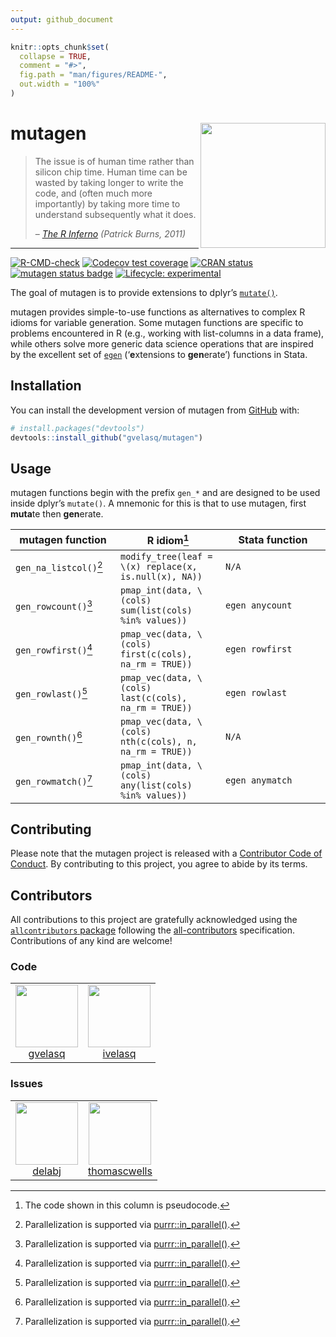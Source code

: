 ```yaml
---
output: github_document
---
```


<!-- README.md is generated from README.Rmd. Please edit that file -->

```r
knitr::opts_chunk$set(
  collapse = TRUE,
  comment = "#>",
  fig.path = "man/figures/README-",
  out.width = "100%"
)
```

# mutagen <img src="man/figures/logo.png" align="right" height="200"/>

> The issue is of human time rather than silicon chip time. Human time can be wasted by taking longer to write the code, and (often much more importantly) by taking more time to understand subsequently what it does.
>
> -- [*The R Inferno*](https://www.burns-stat.com/documents/books/the-r-inferno) *(Patrick Burns, 2011)*

***

<!-- badges: start -->

[![R-CMD-check](https://github.com/gvelasq/mutagen/actions/workflows/R-CMD-check.yaml/badge.svg?branch=main)](https://github.com/gvelasq/mutagen/actions/workflows/R-CMD-check.yaml)
[![Codecov test coverage](https://codecov.io/gh/gvelasq/mutagen/graph/badge.svg)](https://app.codecov.io/gh/gvelasq/mutagen)
[![CRAN status](https://www.r-pkg.org/badges/version/mutagen)](https://CRAN.R-project.org/package=mutagen)
[![mutagen status badge](https://gvelasq.r-universe.dev/mutagen/badges/version)](https://gvelasq.r-universe.dev/mutagen)
[![Lifecycle: experimental](https://img.shields.io/badge/lifecycle-experimental-orange.svg)](https://www.tidyverse.org/lifecycle/#experimental)

<!-- badges: end -->

The goal of mutagen is to provide extensions to dplyr's [`mutate()`](https://dplyr.tidyverse.org/reference/mutate.html).

mutagen provides simple-to-use functions as alternatives to complex R idioms for variable generation. Some mutagen functions are specific to problems encountered in R (e.g., working with list-columns in a data frame), while others solve more generic data science operations that are inspired by the excellent set of [`egen`](https://www.stata.com/manuals/degen.pdf) ('**e**xtensions to **gen**erate') functions in Stata.

## Installation

You can install the development version of mutagen from [GitHub](https://github.com) with:

``` r
# install.packages("devtools")
devtools::install_github("gvelasq/mutagen")
```

## Usage

mutagen functions begin with the prefix `gen_*` and are designed to be used inside dplyr's `mutate()`. A mnemonic for this is that to use mutagen, first **muta**te then **gen**erate.

| mutagen function | R idiom[^1] | Stata function |
|----|----|----|
| `gen_na_listcol()`[^2] | `modify_tree(leaf = \(x) replace(x, is.null(x), NA))` | `N/A` |
| `gen_rowcount()`[^2] | `pmap_int(data, \(cols) sum(list(cols) %in% values))` | `egen anycount` |
| `gen_rowfirst()`[^2] | `pmap_vec(data, \(cols) first(c(cols), na_rm = TRUE))` | `egen rowfirst` |
| `gen_rowlast()`[^2] | `pmap_vec(data, \(cols) last(c(cols), na_rm = TRUE))` | `egen rowlast` |
| `gen_rownth()`[^2] | `pmap_vec(data, \(cols) nth(c(cols), n, na_rm = TRUE))` | `N/A` |
| `gen_rowmatch()`[^2] | `pmap_int(data, \(cols) any(list(cols) %in% values))` | `egen anymatch` |

## Contributing

Please note that the mutagen project is released with a [Contributor Code of Conduct](.github/CODE_OF_CONDUCT.md). By contributing to this project, you agree to abide by its terms.

## Contributors

<!-- ALL-CONTRIBUTORS-LIST:START - Do not remove or modify this section -->
<!-- prettier-ignore-start -->
<!-- markdownlint-disable -->

All contributions to this project are gratefully acknowledged using the [`allcontributors` package](https://github.com/ropensci/allcontributors) following the [all-contributors](https://allcontributors.org) specification. Contributions of any kind are welcome!

### Code

<table>

<tr>
<td align="center">
<a href="https://github.com/gvelasq">
<img src="https://avatars.githubusercontent.com/u/20712598?v=4" width="100px;" alt=""/>
</a><br>
<a href="https://github.com/gvelasq/mutagen/commits?author=gvelasq">gvelasq</a>
</td>
<td align="center">
<a href="https://github.com/ivelasq">
<img src="https://avatars.githubusercontent.com/u/12236152?v=4" width="100px;" alt=""/>
</a><br>
<a href="https://github.com/gvelasq/mutagen/commits?author=ivelasq">ivelasq</a>
</td>
</tr>

</table>


### Issues

<table>

<tr>
<td align="center">
<a href="https://github.com/delabj">
<img src="https://avatars.githubusercontent.com/u/46408036?u=67d80ea79824db5bf26e27d553294c48655965c6&v=4" width="100px;" alt=""/>
</a><br>
<a href="https://github.com/gvelasq/mutagen/issues?q=is%3Aissue+author%3Adelabj">delabj</a>
</td>
<td align="center">
<a href="https://github.com/thomascwells">
<img src="https://avatars.githubusercontent.com/u/15213768?u=8878e3801c79df2745b97e78561e37022039324c&v=4" width="100px;" alt=""/>
</a><br>
<a href="https://github.com/gvelasq/mutagen/issues?q=is%3Aissue+author%3Athomascwells">thomascwells</a>
</td>
</tr>

</table>

<!-- markdownlint-enable -->
<!-- prettier-ignore-end -->
<!-- ALL-CONTRIBUTORS-LIST:END -->

[^1]: The code shown in this column is pseudocode.
[^2]: Parallelization is supported via [purrr::in_parallel()](https://purrr.tidyverse.org/reference/in_parallel.html).
